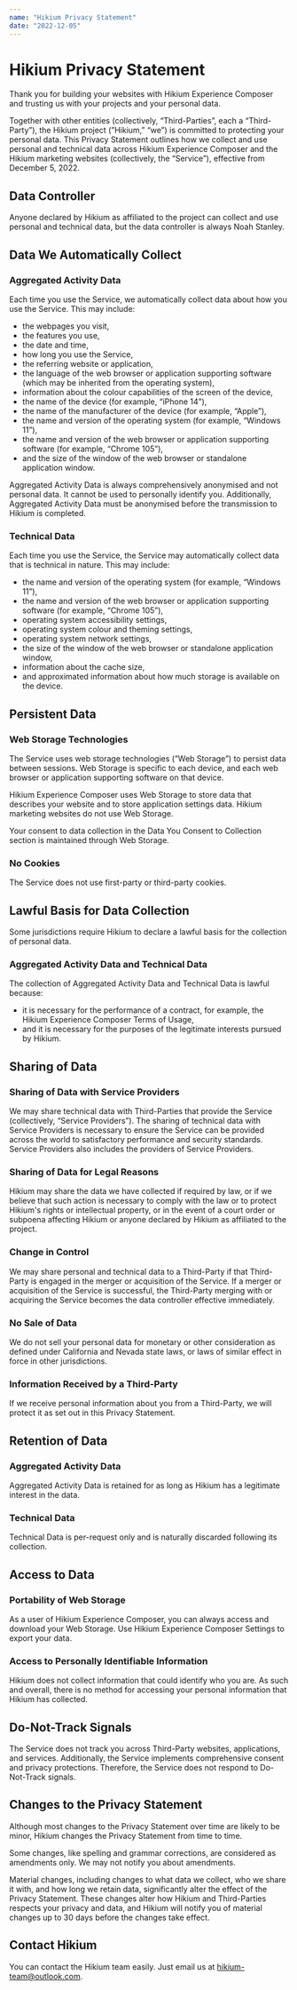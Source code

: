 ```yaml
---
name: "Hikium Privacy Statement"
date: "2022-12-05"
---
```


# Hikium Privacy Statement

Thank you for building your websites with Hikium Experience Composer and trusting us with your projects and your personal data.

Together with other entities (collectively, “Third-Parties”, each a “Third-Party”), the Hikium project (”Hikium,” “we”) is committed to protecting your personal data. This Privacy Statement outlines how we collect and use personal and technical data across Hikium Experience Composer and the Hikium marketing websites (collectively, the “Service”), effective from December 5, 2022.

## Data Controller

Anyone declared by Hikium as affiliated to the project can collect and use personal and technical data, but the data controller is always Noah Stanley.

## Data We Automatically Collect

### Aggregated Activity Data

Each time you use the Service, we automatically collect data about how you use the Service. This may include:

- the webpages you visit,
- the features you use,
- the date and time,
- how long you use the Service,
- the referring website or application,
- the language of the web browser or application supporting software (which may be inherited from the operating system),
- information about the colour capabilities of the screen of the device,
- the name of the device (for example, “iPhone 14”),
- the name of the manufacturer of the device (for example, “Apple”),
- the name and version of the operating system (for example, “Windows 11”),
- the name and version of the web browser or application supporting software (for example, “Chrome 105”),
- and the size of the window of the web browser or standalone application window.

Aggregated Activity Data is always comprehensively anonymised and not personal data. It cannot be used to personally identify you. Additionally, Aggregated Activity Data must be anonymised before the transmission to Hikium is completed.

### Technical Data

Each time you use the Service, the Service may automatically collect data that is technical in nature. This may include:

- the name and version of the operating system (for example, “Windows 11”),
- the name and version of the web browser or application supporting software (for example, “Chrome 105”),
- operating system accessibility settings,
- operating system colour and theming settings,
- operating system network settings,
- the size of the window of the web browser or standalone application window,
- information about the cache size,
- and approximated information about how much storage is available on the device.

## Persistent Data

### Web Storage Technologies

The Service uses web storage technologies (”Web Storage”) to persist data between sessions. Web Storage is specific to each device, and each web browser or application supporting software on that device.

Hikium Experience Composer uses Web Storage to store data that describes your website and to store application settings data. Hikium marketing websites do not use Web Storage.

Your consent to data collection in the Data You Consent to Collection section is maintained through Web Storage.

### No Cookies

The Service does not use first-party or third-party cookies.

## Lawful Basis for Data Collection

Some jurisdictions require Hikium to declare a lawful basis for the collection of personal data.

### Aggregated Activity Data and Technical Data

The collection of Aggregated Activity Data and Technical Data is lawful because:

- it is necessary for the performance of a contract, for example, the Hikium Experience Composer Terms of Usage,
- and it is necessary for the purposes of the legitimate interests pursued by Hikium.

## Sharing of Data

### Sharing of Data with Service Providers

We may share technical data with Third-Parties that provide the Service (collectively, “Service Providers”). The sharing of technical data with Service Providers is necessary to ensure the Service can be provided across the world to satisfactory performance and security standards. Service Providers also includes the providers of Service Providers.

### Sharing of Data for Legal Reasons

Hikium may share the data we have collected if required by law, or if we believe that such action is necessary to comply with the law or to protect Hikium's rights or intellectual property, or in the event of a court order or subpoena affecting Hikium or anyone declared by Hikium as affiliated to the project.

### Change in Control

We may share personal and technical data to a Third-Party if that Third-Party is engaged in the merger or acquisition of the Service. If a merger or acquisition of the Service is successful, the Third-Party merging with or acquiring the Service becomes the data controller effective immediately.

### No Sale of Data

We do not sell your personal data for monetary or other consideration as defined under California and Nevada state laws, or laws of similar effect in force in other jurisdictions.

### Information Received by a Third-Party

If we receive personal information about you from a Third-Party, we will protect it as set out in this Privacy Statement.

## Retention of Data

### Aggregated Activity Data

Aggregated Activity Data is retained for as long as Hikium has a legitimate interest in the data.

### Technical Data

Technical Data is per-request only and is naturally discarded following its collection.

## Access to Data

### Portability of Web Storage

As a user of Hikium Experience Composer, you can always access and download your Web Storage. Use Hikium Experience Composer Settings to export your data.

### Access to Personally Identifiable Information

Hikium does not collect information that could identify who you are. As such and overall, there is no method for accessing your personal information that Hikium has collected.

## Do-Not-Track Signals

The Service does not track you across Third-Party websites, applications, and services. Additionally, the Service implements comprehensive consent and privacy protections. Therefore, the Service does not respond to Do-Not-Track signals.

## Changes to the Privacy Statement

Although most changes to the Privacy Statement over time are likely to be minor, Hikium changes the Privacy Statement from time to time.

Some changes, like spelling and grammar corrections, are considered as amendments only. We may not notify you about amendments.

Material changes, including changes to what data we collect, who we share it with, and how long we retain data, significantly alter the effect of the Privacy Statement. These changes alter how Hikium and Third-Parties respects your privacy and data, and Hikium will notify you of material changes up to 30 days before the changes take effect.

## Contact Hikium

You can contact the Hikium team easily. Just email us at hikium-team@outlook.com.
